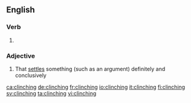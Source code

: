 ==English==

===Verb===
{{head|en|present participle}}

# {{present participle of|clinch|lang=en}}

===Adjective===
{{en-adj|-}}

# That [[settle]]s something (such as an argument) definitely and conclusively

[[ca:clinching]]
[[de:clinching]]
[[fr:clinching]]
[[io:clinching]]
[[it:clinching]]
[[fi:clinching]]
[[sv:clinching]]
[[ta:clinching]]
[[vi:clinching]]